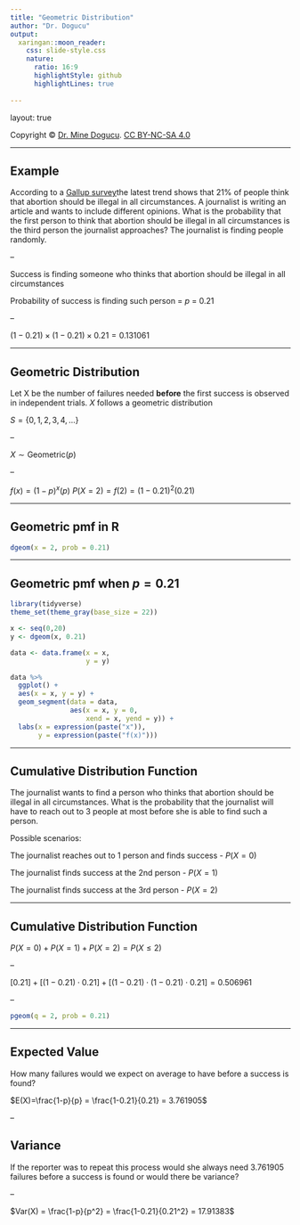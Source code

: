 ```yaml
---
title: "Geometric Distribution"
author: "Dr. Dogucu"
output: 
  xaringan::moon_reader:
    css: slide-style.css
    nature:
      ratio: 16:9
      highlightStyle: github
      highlightLines: true
      
---
```


layout: true
  
<div class="my-header"></div>

<div class="my-footer"> 
 Copyright &copy; <a href="https://mdogucu.ics.uci.edu">Dr. Mine Dogucu</a>. <a href="https://creativecommons.org/licenses/by-nc-sa/4.0/">CC BY-NC-SA 4.0</a></div> 

---

## Example

According to a [Gallup survey](https://news.gallup.com/poll/1576/abortion.aspx)the latest trend shows that 21% of people think that abortion should be illegal in all circumstances. A journalist is writing an article and wants to include different opinions. What is the probability that the first person to think that abortion should be illegal in all circumstances is the third person the journalist approaches? The journalist is finding people randomly.

--

Success is finding someone who thinks that abortion should be illegal in all circumstances

Probability of success is finding such person = $p$ = 0.21

--

$(1 - 0.21) \times (1-0.21) \times 0.21 = 0.131061$

---

## Geometric Distribution

Let X be the number of failures needed __before__ the first success is observed in independent trials. $X$ follows a geometric distribution

$S = \{0, 1, 2, 3, 4, ...\}$

--

$X \sim \text{Geometric} (p)$

--

$f(x) = (1-p)^x(p)$
$P(X = 2) = f(2) = (1-0.21)^2(0.21)$

---

## Geometric pmf in R

```r
dgeom(x = 2, prob = 0.21)
```

---

## Geometric pmf when $p = 0.21$

```r
library(tidyverse)
theme_set(theme_gray(base_size = 22))

x <- seq(0,20)
y <- dgeom(x, 0.21)

data <- data.frame(x = x,
                   y = y)

data %>% 
  ggplot() +
  aes(x = x, y = y) +
  geom_segment(data = data, 
               aes(x = x, y = 0, 
                   xend = x, yend = y)) +
  labs(x = expression(paste("x")),
       y = expression(paste("f(x)")))

```

---

## Cumulative Distribution Function

The journalist wants to find a person who thinks that abortion should be illegal in all circumstances. What is the probability that the journalist will have to reach out to 3 people at most before she is able to find such a person.

Possible scenarios:

The journalist reaches out to 1 person and finds success - $P(X = 0)$

The journalist finds success at the 2nd person - $P(X = 1)$

The journalist finds success at the 3rd person - $P(X = 2)$

---

## Cumulative Distribution Function

$P(X = 0) + P(X = 1) + P(X = 2) = P(X \leq2)$

--

$[0.21] + [(1-0.21) \cdot 0.21] + [(1-0.21) \cdot (1-0.21) \cdot 0.21] = 0.506961$

--

```r
pgeom(q = 2, prob = 0.21)
```

---

## Expected Value

How many failures would we expect on average to have before a success is found? 

$E(X)=\frac{1-p}{p} = \frac{1-0.21}{0.21} = 3.761905$

--

## Variance

If the reporter was to repeat this process would she always need 3.761905 failures before a success is found or would there be variance?

--

$Var(X) = \frac{1-p}{p^2} = \frac{1-0.21}{0.21^2} = 17.91383$
